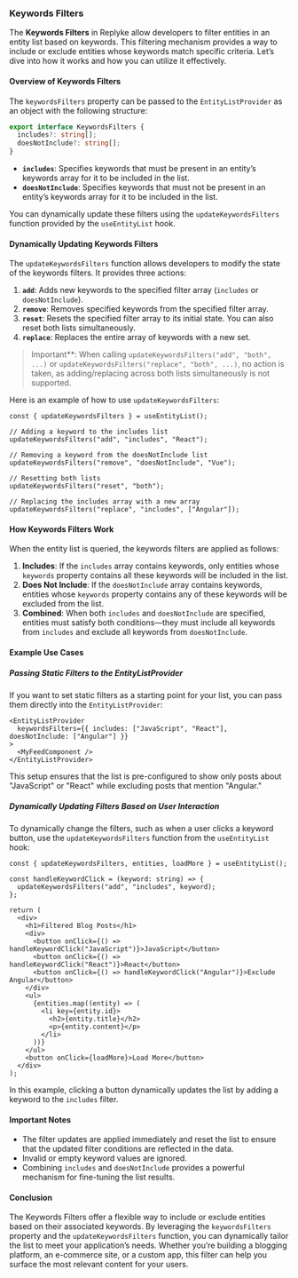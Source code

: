 
### Keywords Filters

The **Keywords Filters** in Replyke allow developers to filter entities in an entity list based on keywords. This filtering mechanism provides a way to include or exclude entities whose keywords match specific criteria. Let’s dive into how it works and how you can utilize it effectively.

#### **Overview of Keywords Filters**

The `keywordsFilters` property can be passed to the `EntityListProvider` as an object with the following structure:

```typescript
export interface KeywordsFilters {
  includes?: string[];
  doesNotInclude?: string[];
}
```

-   **`includes`**: Specifies keywords that must be present in an entity’s keywords array for it to be included in the list.
-   **`doesNotInclude`**: Specifies keywords that must not be present in an entity’s keywords array for it to be included in the list.

You can dynamically update these filters using the `updateKeywordsFilters` function provided by the `useEntityList` hook.

#### **Dynamically Updating Keywords Filters**

The `updateKeywordsFilters` function allows developers to modify the state of the keywords filters. It provides three actions:

1.  **`add`**: Adds new keywords to the specified filter array (`includes` or `doesNotInclude`).
2.  **`remove`**: Removes specified keywords from the specified filter array.
3.  **`reset`**: Resets the specified filter array to its initial state. You can also reset both lists simultaneously.
4. **`replace`**: Replaces the entire array of keywords with a new set.

> Important**: When calling `updateKeywordsFilters("add", "both", ...)` or `updateKeywordsFilters("replace", "both", ...)`, no action is taken, as adding/replacing across both lists simultaneously is not supported.  


Here is an example of how to use `updateKeywordsFilters`:

```tsx
const { updateKeywordsFilters } = useEntityList();

// Adding a keyword to the includes list
updateKeywordsFilters("add", "includes", "React");

// Removing a keyword from the doesNotInclude list
updateKeywordsFilters("remove", "doesNotInclude", "Vue");

// Resetting both lists
updateKeywordsFilters("reset", "both");

// Replacing the includes array with a new array
updateKeywordsFilters("replace", "includes", ["Angular"]); 
```

#### **How Keywords Filters Work**

When the entity list is queried, the keywords filters are applied as follows:

1.  **Includes**: If the `includes` array contains keywords, only entities whose `keywords` property contains all these keywords will be included in the list.
2.  **Does Not Include**: If the `doesNotInclude` array contains keywords, entities whose `keywords` property contains any of these keywords will be excluded from the list.
3.  **Combined**: When both `includes` and `doesNotInclude` are specified, entities must satisfy both conditions—they must include all keywords from `includes` and exclude all keywords from `doesNotInclude`.

#### **Example Use Cases**

##### **Passing Static Filters to the EntityListProvider**

If you want to set static filters as a starting point for your list, you can pass them directly into the `EntityListProvider`:

```tsx
<EntityListProvider
  keywordsFilters={{ includes: ["JavaScript", "React"], doesNotInclude: ["Angular"] }}
>
  <MyFeedComponent />
</EntityListProvider>
```

This setup ensures that the list is pre-configured to show only posts about "JavaScript" or "React" while excluding posts that mention "Angular."

##### **Dynamically Updating Filters Based on User Interaction**

To dynamically change the filters, such as when a user clicks a keyword button, use the `updateKeywordsFilters` function from the `useEntityList` hook:

```tsx
const { updateKeywordsFilters, entities, loadMore } = useEntityList();

const handleKeywordClick = (keyword: string) => {
  updateKeywordsFilters("add", "includes", keyword);
};

return (
  <div>
    <h1>Filtered Blog Posts</h1>
    <div>
      <button onClick={() => handleKeywordClick("JavaScript")}>JavaScript</button>
      <button onClick={() => handleKeywordClick("React")}>React</button>
      <button onClick={() => handleKeywordClick("Angular")}>Exclude Angular</button>
    </div>
    <ul>
      {entities.map((entity) => (
        <li key={entity.id}>
          <h2>{entity.title}</h2>
          <p>{entity.content}</p>
        </li>
      ))}
    </ul>
    <button onClick={loadMore}>Load More</button>
  </div>
);
```

In this example, clicking a button dynamically updates the list by adding a keyword to the `includes` filter.

#### **Important Notes**

-   The filter updates are applied immediately and reset the list to ensure that the updated filter conditions are reflected in the data.
-   Invalid or empty keyword values are ignored.
-   Combining `includes` and `doesNotInclude` provides a powerful mechanism for fine-tuning the list results.

#### **Conclusion**

The Keywords Filters offer a flexible way to include or exclude entities based on their associated keywords. By leveraging the `keywordsFilters` property and the `updateKeywordsFilters` function, you can dynamically tailor the list to meet your application’s needs. Whether you’re building a blogging platform, an e-commerce site, or a custom app, this filter can help you surface the most relevant content for your users.
